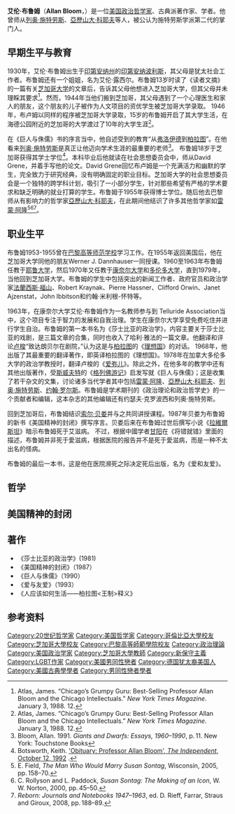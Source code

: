 {{多個問題|
{{Request_translation|time=2013-06-08T06:04:56+00:00}}
{{expand|time=2013-06-08T06:04:56+00:00}}
}}
{{Infobox Philosopher |
 <!-- Scroll down to edit this page -->
 <!-- Philosopher Category -->
 region = 西方哲学 |
 era = [[20世纪哲学|20世纪哲学]] |
 color = #B0C4DE |

 <!-- Information -->
 name = 艾伦·布鲁姆(Allan Bloom) |
 birth = 1930年9月14日，[[美国|美国]][[印第安纳波利斯|印第安纳波利斯]][[印地安那州|印地安那州]] |
 death = 1992年10月7日，[[美国|美国]][[伊利诺伊州|伊利诺伊州]][[芝加哥|芝加哥]] |
 school_tradition =  [[柏拉图主义|柏拉图主义]]、[[保守主義|保守主義]] |
 main_interests = [[希腊哲学|希腊哲学]]、[[哲学史|哲学史]]、[[宗教哲学|宗教哲学]]、[[政治哲学|政治哲学]]、[[大陆哲学|大陆哲学]]、[[政治学|政治学]] |
 influences = [[前苏格拉底|前苏格拉底]]、[[修昔底德|修昔底德]]、[[柏拉图|柏拉图]]、[[亚里士多德|亚里士多德]]、[[Al_Farabi|阿尔法拉比]]、[[迈蒙尼德|迈蒙尼德]]、[[尼科洛·马基雅维利|马基雅维利]]、[[托马斯·霍布斯|霍布斯]]、[[斯宾诺莎|斯宾诺莎]]、[[弗里德里希·尼采|尼采]]、[[马丁·海德格尔|海德格尔]]、[[卡爾·施米特|施米特]] 、[[列奥·施特劳斯|列奥·施特劳斯]]|
 influenced = [[法兰西斯·福山|法兰西斯·福山]]、{{link-en|George Grant|George Grant (philosopher)}}、{{link-en|Thomas Pangle|Thomas Pangle}}、[[埃里克·沃格林|埃里克·沃格林]] |
 notable_ideas = |
}}

{{Conservatism}}
'''艾伦·布鲁姆'''（'''Allan Bloom'''，{{bd|1930年|9月14日|1992年|10月7日|catIdx=Bloom, Allan}}）是一位[[美国|美国]][[政治哲学|政治哲学家]]、古典派著作家、学者。他曾师从[[列奥·施特劳斯|列奥·施特劳斯]]、[[亞歷山大·科耶夫|亞歷山大·科耶夫]]等人，被公认为施特劳斯学派第二代的掌门人。

==早期生平与教育==
1930年，艾伦·布鲁姆出生于[[印第安纳州|印第安纳州]]的[[印第安纳波利斯|印第安纳波利斯]]，其父母是犹太社会工作者。布鲁姆还有一个姐姐，名为艾伦·露西尔。布鲁姆13岁时读了《读者文摘》的一篇有关[[芝加哥大学|芝加哥大学]]的文章后，告诉其父母他想进入芝加哥大学，但其父母并未理睬其要求<ref name= atlas>Atlas, James. “Chicago’s Grumpy Guru: Best-Selling Professor Allan Bloom and the Chicago Intellectuals.” ''New York Times Magazine''.  January 3, 1988. 12.</ref>。然而，1944年当他们搬到芝加哥，其父母遇到了一个心理医生和家人的朋友，这个朋友的儿子被作为人文项目的资优学生被芝加哥大学录取。 1946年，布卢姆以同样的程序被芝加哥大学录取，15岁的布鲁姆开启了其大学生活，在海德公园附近的芝加哥的大学渡过了10年的大学生涯<ref name= atlas>Atlas, James. “Chicago’s Grumpy Guru: Best-Selling Professor Allan Bloom and the Chicago Intellectuals.” ''New York Times Magazine''.  January 3, 1988. 12.</ref>。

在《巨人与侏儒》书的序言当中，他自述受到的教育“从[[弗洛伊德|弗洛伊德]]到[[柏拉图|柏拉图]]”。在他看来[[列奥·施特劳斯|列奥·施特劳斯]]是真正让他迈向学术生涯的最重要的老师<ref>Bloom, Allan. 1991.  ''Giants and Dwarfs: Essays, 1960–1990'', p. 11. New York: Touchstone Books</ref>。
布鲁姆18岁于芝加哥获得其学士学位<ref name="independent.co.uk">Botsworth, Keith. [http://www.independent.co.uk/news/people/obituary-professor-allan-bloom-1556931.html  'Obituary: Professor Allan Bloom', ''The Independent'', October 12, 1992] {{Wayback|url=http://www.independent.co.uk/news/people/obituary-professor-allan-bloom-1556931.html |date=20121102102646 }}.</ref>。本科毕业后他就读在社会思想委员会中，师从David Grene，并着手写他的论文。David Grene回忆布卢姆是一个充满活力和幽默的学生，完全致力于研究经典，没有明确固定的职业目标。芝加哥大学的社会思想委员会是一个独特的跨学科计划，吸引了一小部分学生，针对那些希望有严格的学术要求和缺乏明确的就业打算的学生。布鲁姆于1955年获得博士学位。随后他去巴黎师从有影响力的哲学家[[亞歷山大·科耶夫|亞歷山大·科耶夫]]，在此期间他结识了许多其他哲学家如[[雷蒙·阿隆|雷蒙·阿隆]]<ref>E. Field, ''The Man Who Would Marry Susan Sontag'', Wisconsin, 2005, pp. 158–70.</ref><ref>C. Rollyson and L. Paddock, ''Susan Sontag: The Making of an Icon'', W. W. Norton, 2000, pp. 45–50.</ref><ref>''Reborn: Journals and Notebooks 1947–1963'', ed. D. Rieff, Farrar, Straus and Giroux, 2008, pp. 188–89.</ref>。

==职业生平==
布鲁姆1953-1955曾在[[巴黎高等师范学校|巴黎高等师范学校]]学习工作。在1955年返回美国后，他在芝加哥大学同他的朋友Werner J. Dannhauser一同授课。1960至1963年布鲁姆任教于[[耶鲁大学|耶鲁大学]]，然后1970年又任教于[[康奈尔大学|康奈尔大学]]和[[多伦多大学|多伦多大学]]，直到1979年，当他回到芝加哥大学。布鲁姆的学生中包括突出的新闻工作者、政府官员和政治学家[[法蘭西斯·福山|法蘭西斯·福山]]、Robert Kraynak、Pierre Hassner、Clifford Orwin、Janet Ajzenstat，John Ibbitson和约翰·米利根-怀特等。

1963年，在康奈尔大学艾伦·布鲁姆作为一名教师参与到 Telluride Association当中，这个项目专注于智力的发展和自我治理。学生在康奈尔大学享受免费吃住并进行学生自治。布鲁姆的第一本书名为《莎士比亚的政治学》，内容主要关于莎士比亚的戏剧，是三篇文章的合集，同时也收入了哈利·雅法的一篇文章。他翻译和评论[[卢梭|卢梭]]“致达朗贝尔在剧院，”认为这是与[[柏拉图|柏拉图]]的《[[理想国|理想国]]》的对话。 1968年，他出版了其最重要的翻译著作，即英译柏拉图的《理想国》。1978年在加拿大多伦多大学的政治学教授时，翻译卢梭的《[[爱弥儿|爱弥儿]]》。除此之外，在他多年的教学中还有其他出版著作，受[[斯威夫特|斯威夫特]]的《[[格列佛游记|格列佛游记]]》启发写就《巨人与侏儒》；这是收集了若干杂文的文集，讨论诸多当代学者其中包括[[雷蒙·阿隆|雷蒙·阿隆]]、[[亞歷山大·科耶夫|亞歷山大·科耶夫]]、[[列奥·施特劳斯|列奥·施特劳斯]]、[[约翰·罗尔斯|约翰·罗尔斯]]。布鲁姆是学术期刊的《政治理论和政治哲学史》的一个贡献者和编辑，这本杂志的其他编辑还有约瑟夫·克罗波西和列奥·施特劳斯。

回到芝加哥后，布鲁姆结识[[索尔·贝娄|索尔·贝娄]]并与之共同讲授课程。1987年贝娄为布鲁姆的新书《美国精神的封闭》撰写序言。贝娄后来在布鲁姆过世后撰写小说《[[拉維爾斯坦|拉維爾斯坦]]》暗示布鲁姆死于艾滋病。 不过，根据中國学者[[甘阳|甘阳]]在《将错就错》里面的描述，布鲁姆并非死于愛滋病，根据医院的报告并不是死于愛滋病，而是一种不太出名的怪病。

布鲁姆的最后一本书，这是他在医院濒死之际决定死后出版，名为《爱和友爱》。

==哲学==
==美国精神的封闭==
==著作==
* 《莎士比亚的政治学》(1981)
* 《美国精神的封闭》（1987）
* 《巨人与侏儒》（1990）
* 《爱与友爱》（1993）
* 《人应该如何生活——柏拉图<王制>释义》
==参考资料==
{{Reflist}}

{{Authority control}}
{{DEFAULTSORT:Bloom, Allan}}
[[Category:20世纪哲学家|Category:20世纪哲学家]]
[[Category:美国哲学家|Category:美国哲学家]]
[[Category:哥倫比亞大學校友|Category:哥倫比亞大學校友]]
[[Category:芝加哥大學校友|Category:芝加哥大學校友]]
[[Category:巴黎高等師範學院校友|Category:巴黎高等師範學院校友]]
[[Category:政治理論|Category:政治理論]]
[[Category:美国政治学家|Category:美国政治学家]]
[[Category:芝加哥大學教師|Category:芝加哥大學教師]]
[[Category:新保守主義|Category:新保守主義]]
[[Category:LGBT作家|Category:LGBT作家]]
[[Category:美國男同性戀者|Category:美國男同性戀者]]
[[Category:德国犹太裔美国人|Category:德国犹太裔美国人]]
[[Category:美國古典學學者|Category:美國古典學學者]]
[[Category:男同性戀者學者|Category:男同性戀者學者]]